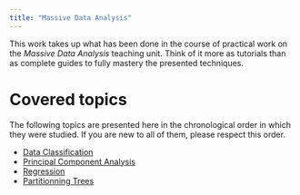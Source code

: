 ```yaml
---
title: "Massive Data Analysis"
---
```


This work takes up what has been done in the course of practical work on the *Massive Data Analysis* teaching unit. Think of it more as tutorials than as complete guides to fully mastery the presented techniques.

# Covered topics

The following topics are presented here in the chronological order in which they were studied. If you are new to all of them, please respect this order.

- [Data Classification](TP1/tp1.qmd)
- [Principal Component Analysis](TP2/tp2.qmd)
- [Regression](TP3/tp3.qmd)
- [Partitionning Trees](TP4/tp4.qmd)

 